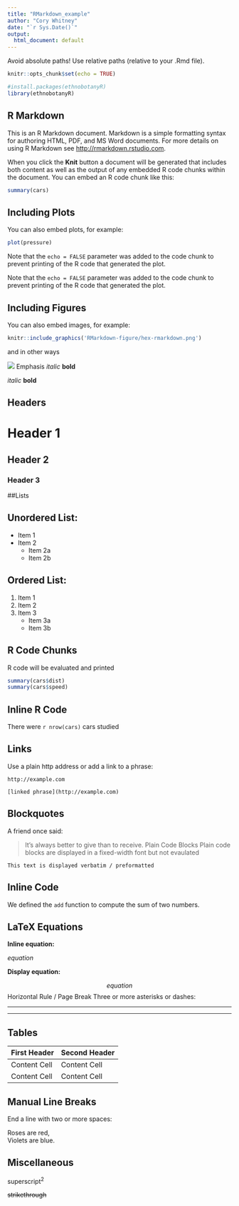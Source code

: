 ```yaml
---
title: "RMarkdown_example"
author: "Cory Whitney"
date: "`r Sys.Date()`"
output:
  html_document: default
---
```


Avoid absolute paths! Use relative paths (relative to your .Rmd file).

```r
knitr::opts_chunk$set(echo = TRUE)

#install.packages(ethnobotanyR)
library(ethnobotanyR)
```

## R Markdown

This is an R Markdown document. Markdown is a simple formatting syntax for authoring HTML, PDF, and MS Word documents. For more details on using R Markdown see <http://rmarkdown.rstudio.com>.

When you click the **Knit** button a document will be generated that includes both content as well as the output of any embedded R code chunks within the document. You can embed an R code chunk like this:

```r
summary(cars)
```

## Including Plots

You can also embed plots, for example:

```r
plot(pressure)
```

Note that the `echo = FALSE` parameter was added to the code chunk to prevent printing of the R code that generated the plot.

Note that the `echo = FALSE` parameter was added to the code chunk to prevent printing of the R code that generated the plot.

## Including Figures

You can also embed images, for example:

```r
knitr::include_graphics('RMarkdown-figure/hex-rmarkdown.png')
```

and in other ways

![](RMarkdown-figure/hex-rmarkdown.png)
Emphasis
*italic*   **bold**

_italic_   __bold__

## Headers

# Header 1

## Header 2

### Header 3

##Lists

## Unordered List:

* Item 1
* Item 2
    + Item 2a
    + Item 2b

## Ordered List:

1. Item 1
2. Item 2
3. Item 3
    + Item 3a
    + Item 3b

## R Code Chunks
R code will be evaluated and printed

```r
summary(cars$dist)
summary(cars$speed)
```

## Inline R Code

There were `r nrow(cars)` cars studied

## Links

Use a plain http address or add a link to a phrase:

```
http://example.com

[linked phrase](http://example.com)
```

## Blockquotes
A friend once said:

> It's always better to give
> than to receive.
Plain Code Blocks
Plain code blocks are displayed in a fixed-width font but not evaulated

```
This text is displayed verbatim / preformatted
```

## Inline Code

We defined the `add` function to
compute the sum of two numbers.

## LaTeX Equations

**Inline equation:**

$equation$

**Display equation:**

$$ equation $$
Horizontal Rule / Page Break
Three or more asterisks or dashes:

******

------

## Tables

First Header  | Second Header
------------- | -------------
Content Cell  | Content Cell
Content Cell  | Content Cell

## Manual Line Breaks

End a line with two or more spaces:

Roses are red,  
Violets are blue.

## Miscellaneous

superscript^2^

~~strikethrough~~

